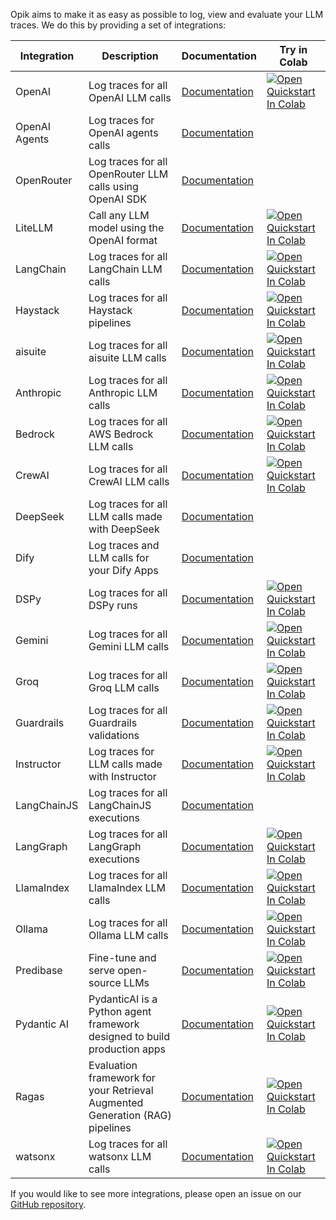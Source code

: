Opik aims to make it as easy as possible to log, view and evaluate your LLM traces. We do this by providing a set of integrations:

| Integration   | Description                                                                  | Documentation                                        | Try in Colab                                                                                                                                                                                                                        |
| ------------- | ---------------------------------------------------------------------------- | ---------------------------------------------------- | ----------------------------------------------------------------------------------------------------------------------------------------------------------------------------------------------------------------------------------- |
| OpenAI        | Log traces for all OpenAI LLM calls                                          | [Documentation](/tracing/integrations/openai)        | [![Open Quickstart In Colab](https://colab.research.google.com/assets/colab-badge.svg)](https://colab.research.google.com/github/comet-ml/opik/blob/master/apps/opik-documentation/documentation/docs/cookbook/openai.ipynb)        |
| OpenAI Agents | Log traces for OpenAI agents calls                                           | [Documentation](/tracing/integrations/openai_agents) |                                                                                                                                                                                                                                     |
| OpenRouter    | Log traces for all OpenRouter LLM calls using OpenAI SDK                     | [Documentation](/tracing/integrations/openrouter)    |                                                                                                                                                                                                                                     |
| LiteLLM       | Call any LLM model using the OpenAI format                                   | [Documentation](/tracing/integrations/litellm)       | [![Open Quickstart In Colab](https://colab.research.google.com/assets/colab-badge.svg)](https://colab.research.google.com/github/comet-ml/opik/blob/master/apps/opik-documentation/documentation/docs/cookbook/litellm.ipynb)       |
| LangChain     | Log traces for all LangChain LLM calls                                       | [Documentation](/tracing/integrations/langchain)     | [![Open Quickstart In Colab](https://colab.research.google.com/assets/colab-badge.svg)](https://colab.research.google.com/github/comet-ml/opik/blob/master/apps/opik-documentation/documentation/docs/cookbook/langchain.ipynb)     |
| Haystack      | Log traces for all Haystack pipelines                                        | [Documentation](/tracing/integrations/haystack)      | [![Open Quickstart In Colab](https://colab.research.google.com/assets/colab-badge.svg)](https://colab.research.google.com/github/comet-ml/opik/blob/master/apps/opik-documentation/documentation/docs/cookbook/haystack.ipynb)      |
| aisuite       | Log traces for all aisuite LLM calls                                         | [Documentation](/tracing/integrations/aisuite)       | [![Open Quickstart In Colab](https://colab.research.google.com/assets/colab-badge.svg)](https://colab.research.google.com/github/comet-ml/opik/blob/master/apps/opik-documentation/documentation/docs/cookbook/aisuite.ipynb)       |
| Anthropic     | Log traces for all Anthropic LLM calls                                       | [Documentation](/tracing/integrations/anthropic)     | [![Open Quickstart In Colab](https://colab.research.google.com/assets/colab-badge.svg)](https://colab.research.google.com/github/comet-ml/opik/blob/master/apps/opik-documentation/documentation/docs/cookbook/anthropic.ipynb)     |
| Bedrock       | Log traces for all AWS Bedrock LLM calls                                     | [Documentation](/tracing/integrations/bedrock)       | [![Open Quickstart In Colab](https://colab.research.google.com/assets/colab-badge.svg)](https://colab.research.google.com/github/comet-ml/opik/blob/master/apps/opik-documentation/documentation/docs/cookbook/bedrock.ipynb)       |
| CrewAI        | Log traces for all CrewAI LLM calls                                          | [Documentation](/tracing/integrations/crewai)        | [![Open Quickstart In Colab](https://colab.research.google.com/assets/colab-badge.svg)](https://colab.research.google.com/github/comet-ml/opik/blob/master/apps/opik-documentation/documentation/docs/cookbook/crewai.ipynb)        |
| DeepSeek      | Log traces for all LLM calls made with DeepSeek                              | [Documentation](/tracing/integrations/deepseek)      |                                                                                                                                                                                                                                     |
| Dify          | Log traces and LLM calls for your Dify Apps                                  | [Documentation](/tracing/integrations/dify)          |                                                                                                                                                                                                                                     |
| DSPy          | Log traces for all DSPy runs                                                 | [Documentation](/tracing/integrations/dspy)          | [![Open Quickstart In Colab](https://colab.research.google.com/assets/colab-badge.svg)](https://colab.research.google.com/github/comet-ml/opik/blob/master/apps/opik-documentation/documentation/docs/cookbook/dspy.ipynb)          |
| Gemini        | Log traces for all Gemini LLM calls                                          | [Documentation](/tracing/integrations/gemini)        | [![Open Quickstart In Colab](https://colab.research.google.com/assets/colab-badge.svg)](https://colab.research.google.com/github/comet-ml/opik/blob/master/apps/opik-documentation/documentation/docs/cookbook/gemini.ipynb)        |
| Groq          | Log traces for all Groq LLM calls                                            | [Documentation](/tracing/integrations/groq)          | [![Open Quickstart In Colab](https://colab.research.google.com/assets/colab-badge.svg)](https://colab.research.google.com/github/comet-ml/opik/blob/master/apps/opik-documentation/documentation/docs/cookbook/groq.ipynb)          |
| Guardrails    | Log traces for all Guardrails validations                                    | [Documentation](/tracing/integrations/guardrails-ai) | [![Open Quickstart In Colab](https://colab.research.google.com/assets/colab-badge.svg)](https://colab.research.google.com/github/comet-ml/opik/blob/master/apps/opik-documentation/documentation/docs/cookbook/guardrails-ai.ipynb) |
| Instructor    | Log traces for LLM calls made with Instructor                                | [Documentation](/tracing/integrations/instructor)    | [![Open Quickstart In Colab](https://colab.research.google.com/assets/colab-badge.svg)](https://colab.research.google.com/github/comet-ml/opik/blob/master/apps/opik-documentation/documentation/docs/cookbook/instructor.ipynb)    |
| LangChainJS   | Log traces for all LangChainJS executions                                    | [Documentation](/tracing/integrations/langchainjs)   |                                                                                                                                                                                                                                     |
| LangGraph     | Log traces for all LangGraph executions                                      | [Documentation](/tracing/integrations/langgraph)     | [![Open Quickstart In Colab](https://colab.research.google.com/assets/colab-badge.svg)](https://colab.research.google.com/github/comet-ml/opik/blob/master/apps/opik-documentation/documentation/docs/cookbook/langgraph.ipynb)     |
| LlamaIndex    | Log traces for all LlamaIndex LLM calls                                      | [Documentation](/tracing/integrations/llama_index)   | [![Open Quickstart In Colab](https://colab.research.google.com/assets/colab-badge.svg)](https://colab.research.google.com/github/comet-ml/opik/blob/master/apps/opik-documentation/documentation/docs/cookbook/llama-index.ipynb)   |
| Ollama        | Log traces for all Ollama LLM calls                                          | [Documentation](/tracing/integrations/ollama)        | [![Open Quickstart In Colab](https://colab.research.google.com/assets/colab-badge.svg)](https://colab.research.google.com/github/comet-ml/opik/blob/master/apps/opik-documentation/documentation/docs/cookbook/ollama.ipynb)        |
| Predibase     | Fine-tune and serve open-source LLMs                                         | [Documentation](/tracing/integrations/predibase)     | [![Open Quickstart In Colab](https://colab.research.google.com/assets/colab-badge.svg)](https://colab.research.google.com/github/comet-ml/opik/blob/master/apps/opik-documentation/documentation/docs/cookbook/predibase.ipynb)     |
| Pydantic AI   | PydanticAI is a Python agent framework designed to build production apps     | [Documentation](/tracing/integrations/pydantic-ai)   | [![Open Quickstart In Colab](https://colab.research.google.com/assets/colab-badge.svg)](https://colab.research.google.com/github/comet-ml/opik/blob/master/apps/opik-documentation/documentation/docs/cookbook/pydantic-ai.ipynb)   |
| Ragas         | Evaluation framework for your Retrieval Augmented Generation (RAG) pipelines | [Documentation](/tracing/integrations/ragas)         | [![Open Quickstart In Colab](https://colab.research.google.com/assets/colab-badge.svg)](https://colab.research.google.com/github/comet-ml/opik/blob/master/apps/opik-documentation/documentation/docs/cookbook/ragas.ipynb)         |
| watsonx       | Log traces for all watsonx LLM calls                                         | [Documentation](/tracing/integrations/watsonx)       | [![Open Quickstart In Colab](https://colab.research.google.com/assets/colab-badge.svg)](https://colab.research.google.com/github/comet-ml/opik/blob/master/apps/opik-documentation/documentation/docs/cookbook/watsonx.ipynb)       |

If you would like to see more integrations, please open an issue on our [GitHub repository](https://github.com/comet-ml/opik/issues/new/choose).
